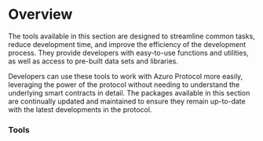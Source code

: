 
# Overview

The tools available in this section are designed to streamline common tasks, reduce development time, and improve the
efficiency of the development process. They provide developers with easy-to-use functions and utilities, as well as
access to pre-built data sets and libraries.

Developers can use these tools to work with Azuro Protocol more easily, leveraging the power of the protocol without
needing to understand the underlying smart contracts in detail. The packages available in this section are continually
updated and maintained to ensure they remain up-to-date with the latest developments in the protocol.

### Tools

<div className="space-y-3 mt-5">
  <Card
    contentIcon="/images/svg/npm.svg"
    title="@azuro-org/dictionaries"
    text="Provides easy access to the Azuro Protocol dictionaries, which contain mappings between IDs and human-readable strings"
    toTab="https://www.npmjs.com/package/@azuro-org/dictionaries"
  />
  <Card
    contentIcon="/images/svg/npm.svg"
    title="@azuro-org/toolkit"
    text="Provides helpers to develop an app using Azuro Protocol"
    toTab="https://www.npmjs.com/package/@azuro-org/toolkit"
  />
</div>
